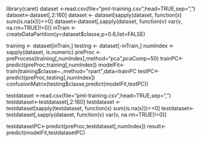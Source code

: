 library(caret)
dataset <-read.csv(file="pml-training.csv",head=TRUE,sep=",")
dataset<-dataset[,2:160]
dataset <- dataset[sapply(dataset, function(x) sum(is.na(x)))==0]
dataset<-dataset[,sapply(dataset, function(v) var(v, na.rm=TRUE)!=0)]
inTrain <- createDataPartition(y=dataset$classe,p=0.6,list=FALSE)

training <- dataset[inTrain,]
testing <- dataset[-inTrain,]
numIndex <- sapply(dataset, is.numeric)
preProc <- preProcess(training[,numIndex],method="pca",pcaComp=50)
trainPC<-predict(preProc,training[,numIndex])
modelFit<-train(training$classe~.,method="rpart",data=trainPC
testPC<-predict(preProc,testing[,numIndex])
confusionMatrix(testing$classe,predict(modelFit,testPC))

testdataset <-read.csv(file="pml-training.csv",head=TRUE,sep=",")
testdataset<-testdataset[,2:160]
testdataset <- testdataset[sapply(testdataset, function(x) sum(is.na(x)))==0]
testdataset<-testdataset[,sapply(dataset, function(v) var(v, na.rm=TRUE)!=0)]

testdatasetPC<-predict(preProc,testdataset[,numIndex])
result<-predict(modelFit,testdatasetPC)
